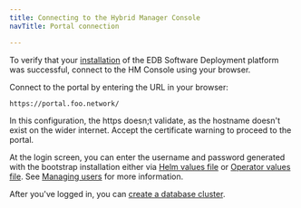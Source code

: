 ```yaml
---
title: Connecting to the Hybrid Manager Console
navTitle: Portal connection

---
```


To verify that your [installation](installing.mdx) of the EDB Software Deployment platform was successful, connect to the HM Console using your browser. 

Connect to the portal by entering the URL in your browser:

```shell
https://portal.foo.network/
```

In this configuration, the https doesn;t validate, as the hostname doesn't exist on the wider internet. Accept the certificate warning to proceed to the portal.

At the login screen, you can enter the username and password generated with the bootstrap installation either via [Helm values file](/edb-postgres-ai/hybrid-manager/install/eks/installing/installinghelm/#prepare-the-values-file) or [Operator values file](/edb-postgres-ai/hybrid-manager/install/eks/installing/installingop/#prepare-the-values-file). See [Managing users](/edb-postgres-ai/hybrid-manager/using_hybrid_manager/managing_users/) for more information.

After you've logged in, you can [create a database cluster](../../using_hybrid_manager/cluster_management/create-clusters/).
